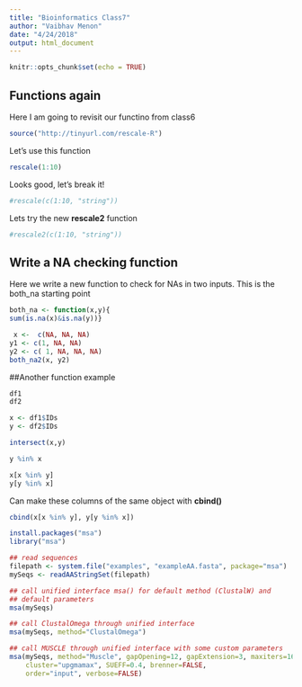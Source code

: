 ```yaml
---
title: "Bioinformatics Class7"
author: "Vaibhav Menon"
date: "4/24/2018"
output: html_document
---
```


```r
knitr::opts_chunk$set(echo = TRUE)
```

## Functions again

Here I am going to revisit our functino from class6

```r
source("http://tinyurl.com/rescale-R")
```

Let's use this function
```r
rescale(1:10)
```

Looks good, let's break it!
```r
#rescale(c(1:10, "string"))
```

Lets try the new **rescale2** function
```r
#rescale2(c(1:10, "string"))
```

## Write a NA checking function

Here we write a new function to check for NAs in two inputs.
This is the both_na starting point
```r
both_na <- function(x,y){
sum(is.na(x)&is.na(y))}
```


```r
 x <-  c(NA, NA, NA)
y1 <- c(1, NA, NA)
y2 <- c( 1, NA, NA, NA)
both_na2(x, y2)
```

##Another function example
```r
df1
df2

x <- df1$IDs
y <- df2$IDs
```

```r
intersect(x,y)

y %in% x
```

```r
x[x %in% y]
y[y %in% x]
```

Can make these columns of the same object with **cbind()**
```r
cbind(x[x %in% y], y[y %in% x])
```

```r
install.packages("msa")
library("msa")
```

```r
## read sequences
filepath <- system.file("examples", "exampleAA.fasta", package="msa")
mySeqs <- readAAStringSet(filepath)

## call unified interface msa() for default method (ClustalW) and
## default parameters
msa(mySeqs)

## call ClustalOmega through unified interface
msa(mySeqs, method="ClustalOmega")

## call MUSCLE through unified interface with some custom parameters
msa(mySeqs, method="Muscle", gapOpening=12, gapExtension=3, maxiters=16,
    cluster="upgmamax", SUEFF=0.4, brenner=FALSE,
    order="input", verbose=FALSE)
```

